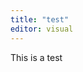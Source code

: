 ```yaml
---
title: "test"
editor: visual
---
```


This is a test 

::: {style="display: flex;"}
::: hex1

:::

::: hex2

:::

:::

::: {style="display: flex;"}

::: hex3

:::

::: hex4

:::

::: hex5

:::

:::
